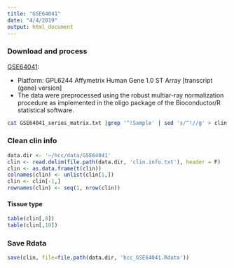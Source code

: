 ```yaml
---
title: "GSE64041"
date: "4/4/2019"
output: html_document
---
```



### Download and process

[GSE64041](https://www.ncbi.nlm.nih.gov/geo/query/acc.cgi?acc=GSE64041):

- Platform: GPL6244	Affymetrix Human Gene 1.0 ST Array [transcript (gene) version]
- The data were preprocessed using the robust multiar-ray normalization  procedure as implemented in the oligo  package of the Bioconductor/R  statistical software.

```bash
cat GSE64041_series_matrix.txt |grep '^!Sample' | sed 's/^!//g' > clin.info.txt
```


### Clean clin info
```R
data.dir <- '~/hcc/data/GSE64041'
clin <- read.delim(file.path(data.dir, 'clin.info.txt'), header = F)
clin <- as.data.frame(t(clin))
colnames(clin) <- unlist(clin[1,])
clin <- clin[-1,]
rownames(clin) <- seq(1, nrow(clin))
```


#### Tissue type
```R
table(clin[,8])
table(clin[,10])
```


### Save Rdata
```R
save(clin, file=file.path(data.dir, 'hcc_GSE64041.Rdata'))
```
